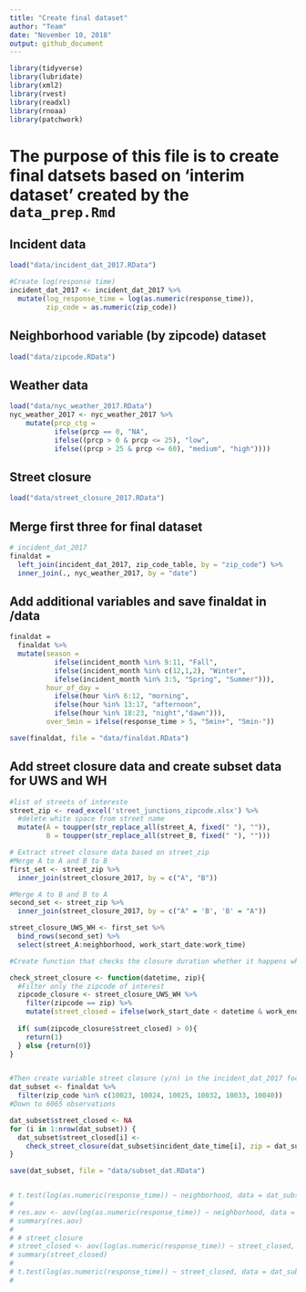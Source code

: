 ```yaml
---
title: "Create final dataset"
author: "Team"
date: "November 10, 2018"
output: github_document
---
```


```r
library(tidyverse)
library(lubridate)
library(xml2)
library(rvest)
library(readxl)
library(rnoaa)
library(patchwork)
```

# The purpose of this file is to create final datsets based on 'interim dataset' created by the `data_prep.Rmd`

## Incident data
```r
load("data/incident_dat_2017.RData")

#Create log(response time)
incident_dat_2017 <- incident_dat_2017 %>% 
  mutate(log_response_time = log(as.numeric(response_time)),
         zip_code = as.numeric(zip_code))
```


## Neighborhood variable (by zipcode) dataset
```r
load("data/zipcode.RData")
```

## Weather data
```r
load("data/nyc_weather_2017.RData") 
nyc_weather_2017 <- nyc_weather_2017 %>% 
    mutate(prcp_ctg = 
           ifelse(prcp == 0, "NA",
           ifelse((prcp > 0 & prcp <= 25), "low",
           ifelse((prcp > 25 & prcp <= 60), "medium", "high"))))
```

## Street closure
```r
load("data/street_closure_2017.RData")
```

## Merge first three for final dataset

```r
# incident_dat_2017 
finaldat =  
  left_join(incident_dat_2017, zip_code_table, by = "zip_code") %>% 
  inner_join(., nyc_weather_2017, by = "date")

```

## Add additional variables and save finaldat in /data
```r
finaldat = 
  finaldat %>%
  mutate(season = 
           ifelse(incident_month %in% 9:11, "Fall",
           ifelse(incident_month %in% c(12,1,2), "Winter",
           ifelse(incident_month %in% 3:5, "Spring", "Summer"))), 
         hour_of_day = 
           ifelse(hour %in% 6:12, "morning",
           ifelse(hour %in% 13:17, "afternoon",
           ifelse(hour %in% 18:23, "night","dawn"))), 
         over_5min = ifelse(response_time > 5, "5min+", "5min-"))

save(finaldat, file = "data/finaldat.RData")

```


## Add street closure data and create subset data for UWS and WH
```r
#list of streets of intereste
street_zip <- read_excel('street_junctions_zipcode.xlsx') %>% 
  #delete white space from street name 
  mutate(A = toupper(str_replace_all(street_A, fixed(" "), "")),
         B = toupper(str_replace_all(street_B, fixed(" "), "")))

# Extract street closure data based on street_zip
#Merge A to A and B to B
first_set <- street_zip %>% 
  inner_join(street_closure_2017, by = c("A", "B"))

#Merge A to B and B to A
second_set <- street_zip %>% 
  inner_join(street_closure_2017, by = c("A" = 'B', 'B' = "A"))

street_closure_UWS_WH <- first_set %>% 
  bind_rows(second_set) %>% 
  select(street_A:neighborhood, work_start_date:work_time)

#Create function that checks the closure duration whether it happens while the call was made

check_street_closure <- function(datetime, zip){
  #Filter only the zipcode of interest
  zipcode_closure <- street_closure_UWS_WH %>% 
    filter(zipcode == zip) %>% 
    mutate(street_closed = ifelse(work_start_date < datetime & work_end_date > datetime, 1, 0))
  
  if( sum(zipcode_closure$street_closed) > 0){
    return(1)
  } else {return(0)}
}


#Then create variable street closure (y/n) in the incident_dat_2017 focusing on Washington heights and UWS
dat_subset <- finaldat %>%
  filter(zip_code %in% c(10023, 10024, 10025, 10032, 10033, 10040)) 
#Down to 6065 observations

dat_subset$street_closed <- NA
for (i in 1:nrow(dat_subset)) {
  dat_subset$street_closed[i] <- 
    check_street_closure(dat_subset$incident_date_time[i], zip = dat_subset$zip_code[i])
}

save(dat_subset, file = "data/subset_dat.RData")


# t.test(log(as.numeric(response_time)) ~ neighborhood, data = dat_subset)
# 
# res.aov <- aov(log(as.numeric(response_time)) ~ neighborhood, data = dat_subset)
# summary(res.aov)
# 
# # street_closure
# street_closed <- aov(log(as.numeric(response_time)) ~ street_closed, data = dat_subset)
# summary(street_closed)
# 
# t.test(log(as.numeric(response_time)) ~ street_closed, data = dat_subset)
# 

```









